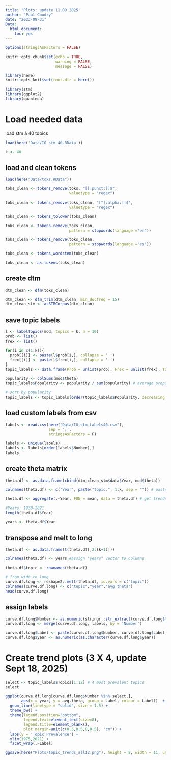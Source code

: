 ```yaml
---
title: 'Plots: update 11.09.2025'
author: "Paul Coudry"
date: "2023-08-31"
Data:
  html_document:
    toc: yes
---
```


```r
options(stringsAsFactors = FALSE)

knitr::opts_chunk$set(echo = TRUE,
                      warning = FALSE,
                      message = FALSE)

library(here)
knitr::opts_knit$set(root.dir = here())
```


```r
library(stm)
library(ggplot2)
library(quanteda)
```


# Load needed data

load stm à 40 topics
```r
load(here('Data/IO_stm_40.RData'))

k <- 40 
```


## load and clean tokens

```r
load(here("Data/toks.RData"))

toks_clean <- tokens_remove(toks, "[[:punct:]]$",
                            valuetype = "regex")

toks_clean <- tokens_remove(toks_clean, "[^[:alpha:]]$",
                            valuetype = "regex")

toks_clean <- tokens_tolower(toks_clean) 

toks_clean <- tokens_remove(toks_clean,
                            pattern = stopwords(language ="en"))

toks_clean <- tokens_remove(toks_clean,
                            pattern = stopwords(language ="es"))

toks_clean <- tokens_wordstem(toks_clean)

toks_clean <- as.tokens(toks_clean)
```

## create dtm
```r
dtm_clean <- dfm(toks_clean)

dtm_clean <- dfm_trim(dtm_clean, min_docfreq = 15) 
dtm_clean_stm <- asSTMCorpus(dtm_clean)
```

## save topic labels
```r
l <- labelTopics(mod, topics = k, n = 10)
prob <- list()
frex <- list()

for(i in c(1:k)){
  prob[[i]] <- paste(l$prob[i,], collapse = ' ')
  frex[[i]] <- paste(l$frex[i,], collapse = ' ')
}
topic_labels <- data.frame(Prob = unlist(prob), Frex = unlist(frex), Topics = 1:k)

popularity <- colSums(mod$theta)
topic_labels$Popularity <- popularity / sum(popularity) # average proportion

# sort by popularity
topic_labels <- topic_labels[order(topic_labels$Popularity, decreasing = T),]
```


## load custom labels from csv
```r
labels <- read.csv(here("Data/IO_stm_Labels40.csv"), 
                   sep = ';', 
                   stringsAsFactors = F)

labels <- unique(labels)
labels <- labels[order(labels$Number),]
labels
```


## create theta matrix

```r
theta.df <- as.data.frame(cbind(dtm_clean_stm$data$Year, mod$theta))

colnames(theta.df) <- c("Year", paste("topic.", 1:k, sep = "")) # paste years and theta scores of each document for each topic

theta.df <- aggregate(.~Year, FUN = mean, data = theta.df) # get trends by year

#Years: 1930-2021
length(theta.df$Year)

years <- theta.df$Year
```


## transpose and melt to long

```r
theta.df <- as.data.frame(t(theta.df[,2:(k+1)]))

colnames(theta.df) <- years #assign "years" vector to columns

theta.df$topic <- rownames(theta.df)

# from wide to long
curve.df.long <- reshape2::melt(theta.df, id.vars = c("topic"))
colnames(curve.df.long) <- c("topic","year","avg.theta")
head(curve.df.long)
```

## assign labels
```r
curve.df.long$Number <- as.numeric(stringr::str_extract(curve.df.long$topic, "\\d+")) 
curve.df.long <- merge(curve.df.long, labels, by = 'Number')

curve.df.long$Label <- paste(curve.df.long$Number, curve.df.long$Label, sep = ". ")
curve.df.long$year <- as.numeric(as.character(curve.df.long$year))
```

# Create trend plots (3 X 4, update Sept 18, 2025)

```r
select <- topic_labels$Topics[1:12] # 4 most prevalent topics
select

ggplot(curve.df.long[curve.df.long$Number %in% select,],
       aes(x = year, y = avg.theta, group = Label, colour = Label))  +
  geom_line(linetype = "solid", size = 1.5) +
  theme_bw() + 
  theme(legend.position="bottom",
        legend.text=element_text(size=8),
        legend.title=element_blank(),
        plot.margin=unit(c(0.5,0.5,0,0.5), "cm")) +
  labs(y = 'Topic Prevalence') +
  xlim(1975,2021) +
  facet_wrap(.~Label)

ggsave(here("Plots/topic_trends_all12.png"), height = 8, width = 11, units = "in", dpi = 300)
```

<!-- # Create trend plots (4 by 4) -->
<!-- ```{r} -->
<!-- select <- topic_labels$Topics[1:4] # 4 most prevalent topics -->
<!-- select -->

<!-- ggplot(curve.df.long[curve.df.long$Number %in% select,], -->
<!--        aes(x = year, y = avg.theta, group = Label, colour = Label))  + -->
<!--   geom_line(linetype = "solid") + -->
<!--   theme_bw() +  -->
<!--   theme(legend.position="bottom", -->
<!--         legend.text=element_text(size=8), -->
<!--         legend.title=element_blank(), -->
<!--         plot.margin=unit(c(0.5,0.5,0,0.5), "cm")) + -->
<!--   labs(y = 'Topic Prevalence') + -->
<!--   xlim(1975,2021) + -->
<!--   facet_wrap(.~Label) -->

<!-- ggsave("Plots/topic_trends_1.png", width = 25, height = 15, units = "cm") -->
<!-- ``` -->


<!-- ```{r} -->
<!-- select <- topic_labels$Topics[5:8] # 4 most prevalent topics -->
<!-- select -->

<!-- ggplot(curve.df.long[curve.df.long$Number %in% select,], -->
<!--        aes(x = year, y = avg.theta, group = Label, colour = Label))  + -->
<!--   geom_line(linetype = "solid") + -->
<!--   theme_bw() +  -->
<!--   theme(legend.position="bottom", -->
<!--         legend.text=element_text(size=8), -->
<!--         legend.title=element_blank(), -->
<!--         plot.margin=unit(c(0.5,0.5,0,0.5), "cm")) + -->
<!--   labs(y = 'Topic Prevalence') + -->
<!--   xlim(1975,2021) + -->
<!--   facet_wrap(.~Label) -->

<!-- ggsave("Plots/topic_trends_2.png", width = 25, height = 15, units = "cm") -->
<!-- ``` -->


<!-- ```{r} -->
<!-- select <- topic_labels$Topics[9:12] # 4 most prevalent topics -->
<!-- select -->

<!-- ggplot(curve.df.long[curve.df.long$Number %in% select,], -->
<!--        aes(x = year, y = avg.theta, group = Label, colour = Label))  + -->
<!--   geom_line(linetype = "solid") + -->
<!--   theme_bw() +  -->
<!--   theme(legend.position="bottom", -->
<!--         legend.text=element_text(size=8), -->
<!--         legend.title=element_blank(), -->
<!--         plot.margin=unit(c(0.5,0.5,0,0.5), "cm")) + -->
<!--   labs(y = 'Topic Prevalence') + -->
<!--   xlim(1975,2021) + -->
<!--   facet_wrap(.~Label) -->

<!-- ggsave("Plots/topic_trends_3.png", width = 25, height = 15, units = "cm") -->
<!-- ``` -->


<!-- ```{r} -->
<!-- select <- topic_labels$Topics[13:16] # 4 most prevalent topics -->
<!-- select -->

<!-- ggplot(curve.df.long[curve.df.long$Number %in% select,], -->
<!--        aes(x = year, y = avg.theta, group = Label, colour = Label))  + -->
<!--   geom_line(linetype = "solid") + -->
<!--   theme_bw() +  -->
<!--   theme(legend.position="bottom", -->
<!--         legend.text=element_text(size=8), -->
<!--         legend.title=element_blank(), -->
<!--         plot.margin=unit(c(0.5,0.5,0,0.5), "cm")) + -->
<!--   labs(y = 'Topic Prevalence') + -->
<!--   xlim(1975,2021) + -->
<!--   facet_wrap(.~Label) -->

<!-- ggsave("Plots/topic_trends_4.png", width = 25, height = 15, units = "cm") -->
<!-- ``` -->


<!-- ```{r} -->
<!-- select <- topic_labels$Topics[17:20] # 4 most prevalent topics -->
<!-- select -->

<!-- ggplot(curve.df.long[curve.df.long$Number %in% select,], -->
<!--        aes(x = year, y = avg.theta, group = Label, colour = Label))  + -->
<!--   geom_line(linetype = "solid") + -->
<!--   theme_bw() +  -->
<!--   theme(legend.position="bottom", -->
<!--         legend.text=element_text(size=8), -->
<!--         legend.title=element_blank(), -->
<!--         plot.margin=unit(c(0.5,0.5,0,0.5), "cm")) + -->
<!--   labs(y = 'Topic Prevalence') + -->
<!--   xlim(1975,2021) + -->
<!--   facet_wrap(.~Label) -->

<!-- ggsave("Plots/topic_trends_5.png", width = 25, height = 15, units = "cm") -->
<!-- ``` -->


<!-- ```{r} -->
<!-- select <- topic_labels$Topics[21:24] # 4 most prevalent topics -->
<!-- select -->

<!-- ggplot(curve.df.long[curve.df.long$Number %in% select,], -->
<!--        aes(x = year, y = avg.theta, group = Label, colour = Label))  + -->
<!--   geom_line(linetype = "solid") + -->
<!--   theme_bw() +  -->
<!--   theme(legend.position="bottom", -->
<!--         legend.text=element_text(size=8), -->
<!--         legend.title=element_blank(), -->
<!--         plot.margin=unit(c(0.5,0.5,0,0.5), "cm")) + -->
<!--   labs(y = 'Topic Prevalence') + -->
<!--   xlim(1975,2021) + -->
<!--   facet_wrap(.~Label) -->

<!-- ggsave("Plots/topic_trends_6.png", width = 25, height = 15, units = "cm") -->
<!-- ``` -->


<!-- ```{r} -->
<!-- select <- topic_labels$Topics[25:28] # 4 most prevalent topics -->
<!-- select -->

<!-- ggplot(curve.df.long[curve.df.long$Number %in% select,], -->
<!--        aes(x = year, y = avg.theta, group = Label, colour = Label))  + -->
<!--   geom_line(linetype = "solid") + -->
<!--   theme_bw() +  -->
<!--   theme(legend.position="bottom", -->
<!--         legend.text=element_text(size=8), -->
<!--         legend.title=element_blank(), -->
<!--         plot.margin=unit(c(0.5,0.5,0,0.5), "cm")) + -->
<!--   labs(y = 'Topic Prevalence') + -->
<!--   xlim(1975,2021) + -->
<!--   facet_wrap(.~Label) -->

<!-- ggsave("Plots/topic_trends_7.png", width = 25, height = 15, units = "cm") -->
<!-- ``` -->


<!-- ```{r} -->
<!-- select <- topic_labels$Topics[29:32] # 4 most prevalent topics -->
<!-- select -->

<!-- ggplot(curve.df.long[curve.df.long$Number %in% select,], -->
<!--        aes(x = year, y = avg.theta, group = Label, colour = Label))  + -->
<!--   geom_line(linetype = "solid") + -->
<!--   theme_bw() +  -->
<!--   theme(legend.position="bottom", -->
<!--         legend.text=element_text(size=8), -->
<!--         legend.title=element_blank(), -->
<!--         plot.margin=unit(c(0.5,0.5,0,0.5), "cm")) + -->
<!--   labs(y = 'Topic Prevalence') + -->
<!--   xlim(1975,2021) + -->
<!--   facet_wrap(.~Label) -->

<!-- ggsave("Plots/topic_trends_8.png", width = 25, height = 15, units = "cm") -->
<!-- ``` -->


<!-- ```{r} -->
<!-- select <- topic_labels$Topics[33:36] # 4 most prevalent topics -->
<!-- select -->

<!-- ggplot(curve.df.long[curve.df.long$Number %in% select,], -->
<!--        aes(x = year, y = avg.theta, group = Label, colour = Label))  + -->
<!--   geom_line(linetype = "solid") + -->
<!--   theme_bw() +  -->
<!--   theme(legend.position="bottom", -->
<!--         legend.text=element_text(size=8), -->
<!--         legend.title=element_blank(), -->
<!--         plot.margin=unit(c(0.5,0.5,0,0.5), "cm")) + -->
<!--   labs(y = 'Topic Prevalence') + -->
<!--   xlim(1975,2021) + -->
<!--   facet_wrap(.~Label) -->

<!-- ggsave("Plots/topic_trends_9.png", width = 25, height = 15, units = "cm") -->
<!-- ``` -->


<!-- ```{r} -->
<!-- select <- topic_labels$Topics[37:40] # 4 most prevalent topics -->
<!-- select -->

<!-- ggplot(curve.df.long[curve.df.long$Number %in% select,], -->
<!--        aes(x = year, y = avg.theta, group = Label, colour = Label))  + -->
<!--   geom_line(linetype = "solid") + -->
<!--   theme_bw() +  -->
<!--   theme(legend.position="bottom", -->
<!--         legend.text=element_text(size=8), -->
<!--         legend.title=element_blank(), -->
<!--         plot.margin=unit(c(0.5,0.5,0,0.5), "cm")) + -->
<!--   labs(y = 'Topic Prevalence') + -->
<!--   xlim(1975,2021) + -->
<!--   facet_wrap(.~Label) -->

<!-- ggsave("Plots/topic_trends_10.png", width = 25, height = 15, units = "cm") -->
<!-- ``` -->



<!-- ## Trends of topic groups -->

<!-- ```{r} -->
<!-- # create groups and assign topic numbers -->
<!-- curve.df.long$Group <- NA -->

<!-- curve.df.long$Group[curve.df.long$Number %in% c(24,32,12,20)] <- 'Arbeitsmigration' -->
<!-- curve.df.long$Group[curve.df.long$Number %in% c(4,34,14,25)] <- 'Armut bei Einwanderern'  -->
<!-- curve.df.long$Group[curve.df.long$Number %in% c(25,2,6,16)] <- 'Bildungspolitik OECD' -->
<!-- curve.df.long$Group[curve.df.long$Number %in% c(15,23,10,11)] <- 'Humanitaerarbeit' -->
<!-- curve.df.long$Group[curve.df.long$Number %in% c(36,39)] <- 'Kinderbetreuung' -->
<!-- curve.df.long$Group[curve.df.long$Number %in% c(8,30)] <- 'Sprachhilfe Einwanderer' -->
<!-- ``` -->


<!-- ```{r} -->
<!-- # plot by group -->
<!-- select <- c('Arbeitsmigration','Armut bei Einwanderern','Humanitaerarbeit','Sprachhilfe Einwanderer') # select by group -->

<!-- ggplot(curve.df.long[curve.df.long$Group %in% select,], -->
<!--        aes(x = year, y = avg.theta, group = Label, colour = Label))  +  -->
<!--   geom_line(linetype = "solid") + -->
<!--   theme_bw() +  -->
<!--   theme(legend.position="bottom", -->
<!--         legend.text=element_text(size=8), -->
<!--         legend.title=element_blank(), -->
<!--         plot.margin=unit(c(0,0.5,0,0.5), "cm")) + -->
<!--   labs(y = 'Topic Prevalence') + -->
<!--   facet_wrap(.~ curve.df.long$Group[curve.df.long$Group %in% select]) + -->
<!--   xlim(1980,2021) -->
<!-- ``` -->

